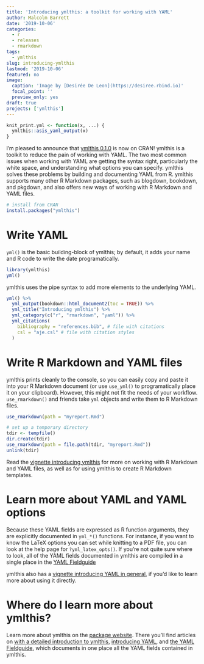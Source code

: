 ```yaml
---
title: 'Introducing ymlthis: a toolkit for working with YAML'
author: Malcolm Barrett
date: '2019-10-06'
categories:
  - r
  - releases
  - rmarkdown
tags:
  - ymlthis
slug: introducing-ymlthis
lastmod: '2019-10-06'
featured: no
image:
  caption: 'Image by [Desirée De Leon](https://desiree.rbind.io)'
  focal_point: ''
  preview_only: yes
draft: true
projects: ['ymlthis']
---
```


```r
knit_print.yml <- function(x, ...) {
  ymlthis::asis_yaml_output(x)
}
```

I'm pleased to announce that [ymlthis 0.1.0](http://ymlthis.r-lib.org) is now on CRAN! ymlthis is a toolkit to reduce the pain of working with YAML. The two most common issues when working with YAML are getting the syntax right, particularly the white space, and understanding what options you can specify. ymlthis solves these problems by building and documenting YAML from R. ymlthis supports many other R Markdown packages, such as blogdown, bookdown, and pkgdown, and also offers new ways of working with R Markdown and YAML files. 


```r
# install from CRAN
install.packages("ymlthis")
```

# Write YAML

`yml()` is the basic building-block of ymlthis; by default, it adds your name and R code to write the date programatically. 

```r
library(ymlthis)
yml()
```

ymlthis uses the pipe syntax to add more elements to the underlying YAML. 

```r
yml() %>% 
  yml_output(bookdown::html_document2(toc = TRUE)) %>% 
  yml_title("Introducing ymlthis") %>% 
  yml_category(c("r", "rmarkdown", "yaml")) %>% 
  yml_citations(
    bibliography = "references.bib", # file with citations
    csl = "aje.csl" # file with citation styles
  )
```

# Write R Markdown and YAML files

ymlthis prints cleanly to the console, so you can easily copy and paste it into your R Markdown document (or use `use_yml()` to programatically place it on your clipboard). However, this might not fit the needs of your workflow. `use_rmarkdown()` and friends take `yml` objects and write them to R Markdown files.

```r
use_rmarkdown(path = "myreport.Rmd")
```

```r
# set up a temporary directory
tdir <- tempfile()
dir.create(tdir)
use_rmarkdown(path = file.path(tdir, "myreport.Rmd"))
unlink(tdir)
```

Read the [vignette introducing ymlthis](http://ymlthis.r-lib.org/articles/introduction-to-ymlthis.html) for more on working with R Markdown and YAML files, as well as for using ymlthis to create R Markdown templates.

# Learn more about YAML and YAML options

Because these YAML fields are expressed as R function arguments, they are explicitly documented in `yml_*()` functions. For instance, if you want to know the LaTeX options you can set while knitting to a PDF file, you can look at the help page for `?yml_latex_opts()`. If you're not quite sure where to look, all of the YAML fields documented in ymlthis are compiled in a single place in the [YAML Fieldguide](http://ymlthis.r-lib.org/articles/yaml-fieldguide.html)

ymlthis also has a [vignette introducing YAML in general](http://ymlthis.r-lib.org/articles/yaml-overview.html), if you'd like to learn more about using it directly.

# Where do I learn more about ymlthis?

Learn more about ymlthis on the [package website](http://ymlthis.r-lib.org). There you'll find articles on [with a detailed introduction to ymlthis](http://ymlthis.r-lib.org/articles/introduction-to-ymlthis.html), [introducing YAML](http://ymlthis.r-lib.org/articles/yaml-overview.html), and [the YAML Fieldguide](http://ymlthis.r-lib.org/articles/yaml-fieldguide.html), which documents in one place all the YAML fields contained in ymlthis.

